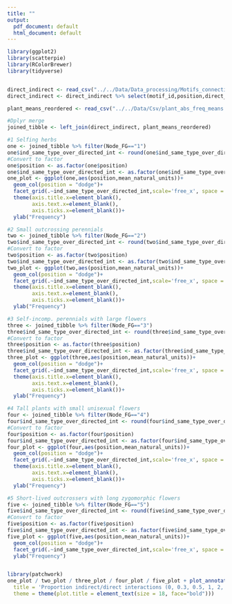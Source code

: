 ```yaml
---
title: ""
output:
  pdf_document: default
  html_document: default
---
```


```r

library(ggplot2)
library(scatterpie)
library(RColorBrewer)
library(tidyverse)


direct_indirect <- read_csv("../../Data/Data_processing/Motifs_connections/motif_interactions.csv")
direct_indirect <- direct_indirect %>% select(motif_id,position,direct_interactions, indirect_interactions,ind_same_type_over_directed_int)

plant_means_reordered <- read_csv("../../Data/Csv/plant_abs_freq_means.csv")

#Dplyr merge
joined_tibble <- left_join(direct_indirect, plant_means_reordered)

#1 Selfing herbs
one <- joined_tibble %>% filter(Node_FG=="1")
one$ind_same_type_over_directed_int <- round(one$ind_same_type_over_directed_int, digits = 1)
#Convert to factor
one$position <- as.factor(one$position)
one$ind_same_type_over_directed_int <- as.factor(one$ind_same_type_over_directed_int)
one_plot <- ggplot(one,aes(position,mean_natural_units))+
  geom_col(position = "dodge")+
  facet_grid(.~ind_same_type_over_directed_int,scale='free_x', space = "free_x") + ggtitle("Selfing herbs")+
  theme(axis.title.x=element_blank(),
        axis.text.x=element_blank(),
        axis.ticks.x=element_blank())+
  ylab("Frequency")

#2 Small outcrossing perennials
two <- joined_tibble %>% filter(Node_FG=="2")
two$ind_same_type_over_directed_int <- round(two$ind_same_type_over_directed_int, digits = 1)
#Convert to factor
two$position <- as.factor(two$position)
two$ind_same_type_over_directed_int <- as.factor(two$ind_same_type_over_directed_int)
two_plot <- ggplot(two,aes(position,mean_natural_units))+
  geom_col(position = "dodge")+
  facet_grid(.~ind_same_type_over_directed_int,scale='free_x', space = "free_x") + ggtitle("Small outcrossing perennials")+
  theme(axis.title.x=element_blank(),
        axis.text.x=element_blank(),
        axis.ticks.x=element_blank())+
  ylab("Frequency")

#3 Self-incomp. perennials with large flowers
three <- joined_tibble %>% filter(Node_FG=="3")
three$ind_same_type_over_directed_int <- round(three$ind_same_type_over_directed_int, digits = 1)
#Convert to factor
three$position <- as.factor(three$position)
three$ind_same_type_over_directed_int <- as.factor(three$ind_same_type_over_directed_int)
three_plot <- ggplot(three,aes(position,mean_natural_units))+
  geom_col(position = "dodge")+
  facet_grid(.~ind_same_type_over_directed_int,scale='free_x', space = "free_x") + ggtitle("Self-incomp. perennials with large flowers") +
  theme(axis.title.x=element_blank(),
        axis.text.x=element_blank(),
        axis.ticks.x=element_blank())+
  ylab("Frequency")

#4 Tall plants with small unisexual flowers
four <- joined_tibble %>% filter(Node_FG=="4")
four$ind_same_type_over_directed_int <- round(four$ind_same_type_over_directed_int, digits = 2)
#Convert to factor
four$position <- as.factor(four$position)
four$ind_same_type_over_directed_int <- as.factor(four$ind_same_type_over_directed_int)
four_plot <- ggplot(four,aes(position,mean_natural_units))+
  geom_col(position = "dodge")+
  facet_grid(.~ind_same_type_over_directed_int,scale='free_x', space = "free_x") + ggtitle("Tall plants with small unisexual flowers") +
  theme(axis.title.x=element_blank(),
        axis.text.x=element_blank(),
        axis.ticks.x=element_blank())+
  ylab("Frequency")

#5 Short-lived outcrossers with long zygomorphic flowers
five <- joined_tibble %>% filter(Node_FG=="5")
five$ind_same_type_over_directed_int <- round(five$ind_same_type_over_directed_int, digits = 1)
#Convert to factor
five$position <- as.factor(five$position)
five$ind_same_type_over_directed_int <- as.factor(five$ind_same_type_over_directed_int)
five_plot <- ggplot(five,aes(position,mean_natural_units))+
  geom_col(position = "dodge")+
  facet_grid(.~ind_same_type_over_directed_int,scale='free_x', space = "free_x") + ggtitle("Short-lived outcrossers with long zygomorphic flowers")+
  ylab("Frequency")


library(patchwork)
one_plot / two_plot / three_plot / four_plot / five_plot + plot_annotation(
  title = 'Proportion indirect/direct interactions (0, 0.3, 0.5, 1, 2, 3)',
  theme = theme(plot.title = element_text(size = 18, face="bold")))


```